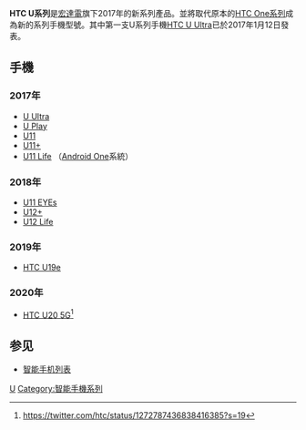 {{unreferenced|time=2017-01-23T07:23:21+00:00}}
{{Infobox information appliance
| name = HTC U系列
| title = 
| aka = 
| logo = File:Htc U mark.svg
| logo_size = 200px
| image = file:HTCUUltraVorderseite.jpg
| caption = 
| developer = 
| manufacturer = [[宏達電|宏達電]]
| family = 
| type = [[智能手機|智能手機]]
| generation = 
| releasedate = 
| lifespan = 
| price = 
| discontinued = 
| unitssold = 
| unitsshipped = 
| media = 
| os = [[Android|Android]]
| power = 
| soc = 
| cpu = 
| memory = 
| storage = 
| memory card =
| display = 
| graphics = 
| sound = 
| input = 
| camera = 
| controllers = 
| touchpad = 
| connectivity = 
| platform = 
| service = 
| dimensions = 
| weight = 
| topgame = 
| compatibility = 
| predecessor = 
| successor = 
| related = 
| website = 
}}

'''HTC U系列'''是[[宏達電|宏達電]]旗下2017年的新系列產品。並將取代原本的[[HTC_One系列|HTC One系列]]成為新的系列手機型號。其中第一支U系列手機[[HTC_U_Ultra|HTC U Ultra]]已於2017年1月12日發表。

== 手機 ==
===2017年===
* [[HTC_U_Ultra|U Ultra]]
* [[HTC_U_Play|U Play]]
* [[HTC_U11|U11]]
* [[HTC_U11+|U11+]]
* [[HTC_U11_Life|U11 Life]] （[[Android_One|Android One]]系統）

===2018年===
* [[HTC_U11_EYEs|U11 EYEs]]
* [[HTC_U12+|U12+]]
* [[HTC_U12_life|U12 Life]]

===2019年===
* [[HTC_U19e|HTC U19e]]
===2020年===
* [[HTC_U20_5G|HTC U20 5G]]<ref>https://twitter.com/htc/status/1272787436838416385?s=19</ref>

== 参见 ==
* [[智能手机列表|智能手机列表]]
{{HTC Phones A Series}}

[[Category:宏達電手機|U]]
[[Category:智能手機系列|Category:智能手機系列]]